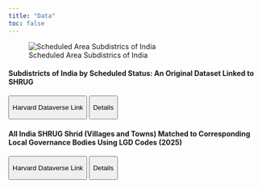 ---
title: "Data"
toc: false
---

![Scheduled Area Subdistrics of India](files/subdistricts_scheduled_map.png)

#### **Subdistricts of India by Scheduled Status: An Original Dataset Linked to SHRUG**

<button onclick="window.open(&#39;https://doi.org/10.7910/DVN/2ZKK9U&#39;, &#39;_blank&#39;)">

Harvard Dataverse Link

</button>

<button onclick="let content = this.nextElementSibling; content.style.display = content.style.display === &#39;block&#39; ? &#39;none&#39; : &#39;block&#39;;">

Details

</button>

::: {style="display:none;"}
-   5969 Indian subdistrict (tehsil/mandal/block) level spatial dataset with information on Fifth and Sixth Scheduled Areas of India.
-   Coded with SHRUG subdistrict spatial indicators for ease of merging with other datasets at the Development Data Lab.
:::

#### **All India SHRUG Shrid (Villages and Towns) Matched to Corresponding Local Governance Bodies Using LGD Codes (2025)**

<button onclick="window.open(&#39;https://dataverse.harvard.edu/dataset.xhtml?persistentId=doi:10.7910/DVN/QVFBFT&#39;, &#39;_blank&#39;)">

Harvard Dataverse Link

</button>

<button onclick="let content = this.nextElementSibling; content.style.display = content.style.display === &#39;block&#39; ? &#39;none&#39; : &#39;block&#39;;">

Details

</button>

::: {style="display:none;"}
- This dataset links SHRUG's village- and town-level identifiers (shrid) to their corresponding local governance bodies using official LGD (Local Government Directory) codes from the Government of India. 
- Each observation is matched to either a Gram Panchayat or an Urban Local Body, enabling governance-level analysis of census and economic data. 
- The matching achieves 90.41% coverage overall, with over 95% accuracy in most major Indian states. Discrepancies are summarized in documentation. 
:::
